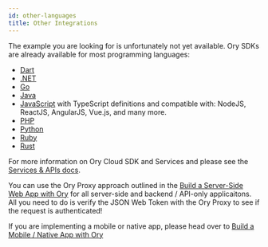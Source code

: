 ```yaml
---
id: other-languages
title: Other Integrations
---
```


The example you are looking for is unfortunately not yet available. Ory SDKs are
already available for most programming languages:

- [Dart](https://pub.dev/packages/ory_client)
- [.NET](https://www.nuget.org/packages/Ory.Client/)
- [Go](https://github.com/ory/client-go)
- [Java](https://search.maven.org/artifact/sh.ory/ory-client)
- [JavaScript](https://www.npmjs.com/package/@ory/client) with TypeScript
  definitions and compatible with: NodeJS, ReactJS, AngularJS, Vue.js, and many
  more.
- [PHP](https://packagist.org/packages/ory/client)
- [Python](https://pypi.org/project/ory-client/)
- [Ruby](https://rubygems.org/gems/ory-client)
- [Rust](https://crates.io/crates/ory-client)

For more information on Ory Cloud SDK and Services and please see the
[Services & APIs docs](../concepts/services-api.mdx).

You can use the Ory Proxy approach outlined in the
[Build a Server-Side Web App with Ory](../guides/protect-page-login.mdx) for all
server-side and backend / API-only applicaitons. All you need to do is verify
the JSON Web Token with the Ory Proxy to see if the request is authenticated!

If you are implementing a mobile or native app, please head over to
[Build a Mobile / Native App with Ory](./native-mobile-app.mdx)
